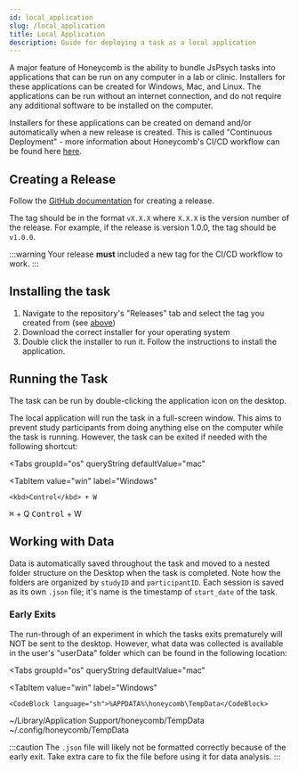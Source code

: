 ---
id: local_application
slug: /local_application
title: Local Application
description: Guide for deploying a task as a local application
---


A major feature of Honeycomb is the ability to bundle JsPsych tasks into applications that can be run on any computer in a lab or clinic. Installers for these applications can be created for Windows, Mac, and Linux. The applications can be run without an internet connection, and do not require any additional software to be installed on the computer.

Installers for these applications can be created on demand and/or automatically when a new release is created. This is called "Continuous Deployment" - more information about Honeycomb's CI/CD workflow can be found here [here](ci_cd).

## Creating a Release

Follow the [GitHub documentation](https://docs.github.com/en/repositories/releasing-projects-on-github/managing-releases-in-a-repository#creating-a-release) for creating a release.

The tag should be in the format `vX.X.X` where `X.X.X` is the version number of the release. For example, if the release is version 1.0.0, the tag should be `v1.0.0`.

:::warning
Your release **must** included a new tag for the CI/CD workflow to work.
:::

## Installing the task

1. Navigate to the repository's "Releases" tab and select the tag you created from (see [above](#creating-a-release))
2. Download the correct installer for your operating system
3. Double click the installer to run it. Follow the instructions to install the application.

## Running the Task

The task can be run by double-clicking the application icon on the desktop.

The local application will run the task in a full-screen window. This aims to prevent study participants from doing anything else on the computer while the task is running. However, the task can be exited if needed with the following shortcut:

<Tabs
  groupId="os"
  queryString
  defaultValue="mac"
>
  <TabItem
    value="win"
    label="Windows"
  >
    <kbd>Control</kbd> + W
  </TabItem>
  <TabItem
    value="mac"
    label="macOS"
  >
    <kbd>⌘</kbd> + Q
  </TabItem>
  <TabItem
    value="linux"
    label="Linux"
  >
    <kbd>Control</kbd> + W
  </TabItem>
</Tabs>

## Working with Data

Data is automatically saved throughout the task and moved to a nested folder structure on the Desktop when the task is completed. Note how the folders are organized by `studyID` and `participantID`. Each session is saved as its own `.json` file; it's name is the timestamp of `start_date` of the task.

### Early Exits

The run-through of an experiment in which the tasks exits prematurely will NOT be sent to the desktop. However, what data was collected is available in the user's "userData" folder which can be found in the following location:

<Tabs
  groupId="os"
  queryString
  defaultValue="mac"
>
  <TabItem
    value="win"
    label="Windows"
  >
    <CodeBlock language="sh">%APPDATA%\honeycomb\TempData</CodeBlock>
  </TabItem>
  <TabItem
    value="mac"
    label="macOS"
  >
    <CodeBlock language="sh">~/Library/Application Support/honeycomb/TempData</CodeBlock>
  </TabItem>
  <TabItem
    value="linux"
    label="Linux"
  >
    <CodeBlock language="sh">~/.config/honeycomb/TempData</CodeBlock>
  </TabItem>
</Tabs>

:::caution
The `.json` file will likely not be formatted correctly because of the early exit. Take extra care to fix the file before using it for data analysis.
:::
